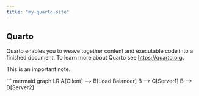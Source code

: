 ```yaml
---
title: "my-quarto-site"
---
```


## Quarto

Quarto enables you to weave together content and executable code into a finished document. To learn more about Quarto see <https://quarto.org>.

::: callout
This is an important note.
:::

``` mermaid
graph LR
    A[Client] --> B[Load Balancer]
    B --> C[Server1]
    B --> D[Server2]
